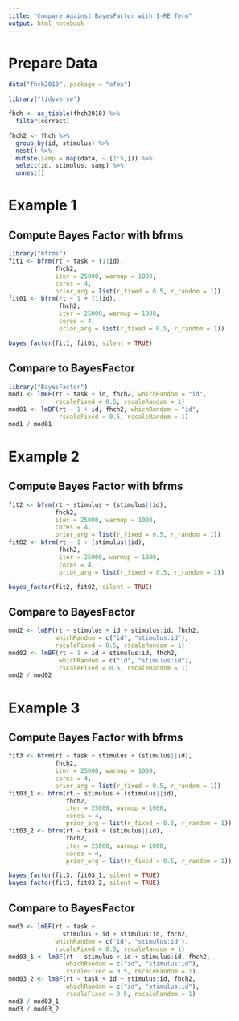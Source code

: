 ```yaml
---
title: "Compare Against BayesFactor with 1-RE Term"
output: html_notebook
---
```


# Prepare Data

```r
data("fhch2010", package = "afex")

library("tidyverse")

fhch <- as_tibble(fhch2010) %>% 
  filter(correct)

fhch2 <- fhch %>% 
  group_by(id, stimulus) %>% 
  nest() %>% 
  mutate(samp = map(data, ~.[1:5,])) %>% 
  select(id, stimulus, samp) %>% 
  unnest()
```

# Example 1
## Compute Bayes Factor with bfrms
```r
library("bfrms")
fit1 <- bfrm(rt ~ task + (1|id), 
             fhch2, 
             iter = 25000, warmup = 1000,
             cores = 4,
             prior_arg = list(r_fixed = 0.5, r_random = 1))
fit01 <- bfrm(rt ~ 1 + (1|id), 
              fhch2, 
              iter = 25000, warmup = 1000,
              cores = 4,
              prior_arg = list(r_fixed = 0.5, r_random = 1))
```

```r
bayes_factor(fit1, fit01, silent = TRUE)
```

## Compare to BayesFactor
```r
library("BayesFactor")
mod1 <- lmBF(rt ~ task + id, fhch2, whichRandom = "id", 
             rscaleFixed = 0.5, rscaleRandom = 1)
mod01 <- lmBF(rt ~ 1 + id, fhch2, whichRandom = "id", 
              rscaleFixed = 0.5, rscaleRandom = 1)
mod1 / mod01
```

# Example 2
## Compute Bayes Factor with bfrms
```r
fit2 <- bfrm(rt ~ stimulus + (stimulus||id), 
             fhch2, 
             iter = 25000, warmup = 1000,
             cores = 4,
             prior_arg = list(r_fixed = 0.5, r_random = 1))
fit02 <- bfrm(rt ~ 1 + (stimulus||id), 
              fhch2, 
              iter = 25000, warmup = 1000,
              cores = 4,
              prior_arg = list(r_fixed = 0.5, r_random = 1))
```

```r
bayes_factor(fit2, fit02, silent = TRUE)
```

## Compare to BayesFactor
```r
mod2 <- lmBF(rt ~ stimulus + id + stimulus:id, fhch2,
             whichRandom = c("id", "stimulus:id"), 
             rscaleFixed = 0.5, rscaleRandom = 1)
mod02 <- lmBF(rt ~ 1 + id + stimulus:id, fhch2,
              whichRandom = c("id", "stimulus:id"),
              rscaleFixed = 0.5, rscaleRandom = 1)
mod2 / mod02
```

# Example 3
## Compute Bayes Factor with bfrms
```r
fit3 <- bfrm(rt ~ task + stimulus + (stimulus||id), 
             fhch2, 
             iter = 25000, warmup = 1000,
             cores = 4,
             prior_arg = list(r_fixed = 0.5, r_random = 1))
fit03_1 <- bfrm(rt ~ stimulus + (stimulus||id), 
                fhch2, 
                iter = 25000, warmup = 1000,
                cores = 4,
                prior_arg = list(r_fixed = 0.5, r_random = 1))
fit03_2 <- bfrm(rt ~ task + (stimulus||id), 
                fhch2, 
                iter = 25000, warmup = 1000,
                cores = 4,
                prior_arg = list(r_fixed = 0.5, r_random = 1))
```

```r
bayes_factor(fit3, fit03_1, silent = TRUE)
bayes_factor(fit3, fit03_2, silent = TRUE)
```

## Compare to BayesFactor
```r
mod3 <- lmBF(rt ~ task +
               stimulus + id + stimulus:id, fhch2,
             whichRandom = c("id", "stimulus:id"), 
             rscaleFixed = 0.5, rscaleRandom = 1)
mod03_1 <- lmBF(rt ~ stimulus + id + stimulus:id, fhch2,
                whichRandom = c("id", "stimulus:id"),
                rscaleFixed = 0.5, rscaleRandom = 1)
mod03_2 <- lmBF(rt ~ task + id + stimulus:id, fhch2,
                whichRandom = c("id", "stimulus:id"),
                rscaleFixed = 0.5, rscaleRandom = 1)
mod3 / mod03_1
mod3 / mod03_2
```
